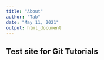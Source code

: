 ```yaml
---
title: "About"
author: "Tab"
date: "May 11, 2021"
output: html_document
---
```


## Test site for Git Tutorials
